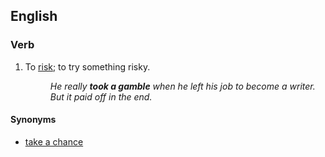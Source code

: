 ==English==

===Verb===
{{head|en|verb|head=[[take]] [[a]] [[gamble]]}}

# {{idiomatic}} To [[risk]]; to try something risky.
#: ''He really '''took a gamble''' when he left his job to become a writer. But it paid off in the end.''

====Synonyms====
* [[take a chance]]